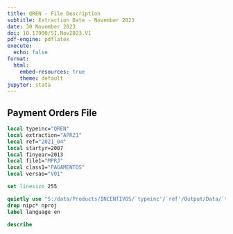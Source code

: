 ```yaml
---
title: QREN - File Description
subtitle: Extraction Date - November 2023
date: 30 November 2023
doi: 10.17900/SI.Nov2023.V1
pdf-engine: pdflatex
execute:
  echo: false
format:
  html:
    embed-resources: true
    theme: default
jupyter: stata
---
```


## Payment Orders File

```stata
local typeinc="QREN"
local extraction="APR21"
local ref="2021_04"
local startyr=2007
local finyear=2013
local file1="MPRJ"
local class1="PAGAMENTOS"
local versao="V01"

set linesize 255
```

```stata
quietly use "S:/data/Products/INCENTIVOS/`typeinc'/`ref'/Output/Data/`typeinc'_I_`file1'_`startyr'`finyear'_`extraction'_`class1'_`versao'.dta", clear
drop nipc* nproj
label language en
```

```stata
describe
```

